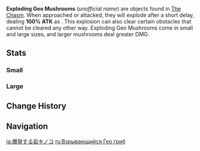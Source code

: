 {{Terminology Infobox
|image     = <gallery>
Exploding Geo Mushroom Large.png|Large
Exploding Geo Mushroom Small.png|Small
</gallery>
|region    = Liyue
|subregion = The Chasm (Subregion)
|type      = Exploration
}}
'''Exploding Geo Mushrooms''' (''unofficial name'') are objects found in [[The Chasm (Subregion)|The Chasm]]. When approached or attacked, they will explode after a short delay, dealing '''100% ATK''' as {{Color|AoE Geo DMG}}. This explosion can also clear certain obstacles that cannot be cleared any other way. Exploding Geo Mushrooms come in small and large sizes, and larger mushrooms deal greater DMG.

==Stats==
===Small===
{{Enemy Stats
|resglobal  = 0%
|hide_hp    = 1
|hide_def   = 1
|hide_res   = 1
|hide_notes = 1
|atk_ratio  = 0.3
|atk_type   = hp1
}}

===Large===
{{Enemy Stats
|resglobal  = 0%
|hide_hp    = 1
|hide_def   = 1
|hide_res   = 1
|hide_notes = 1
|atk_ratio  = 0.5
|atk_type   = hp1
}}

==Change History==
{{Change History|2.6}}

==Navigation==
{{Exploration Navbox|Liyue}}

[[ja:爆発する岩キノコ]]
[[ru:Взрывающийся Гео гриб]]